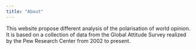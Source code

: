 ```yaml
---
title: "About"
---
```


This website propose different analysis of the polarisation of world opinion. It is based on a collection of data from the Global Attitude Survey realized by the Pew Research Center from 2002 to present. 
